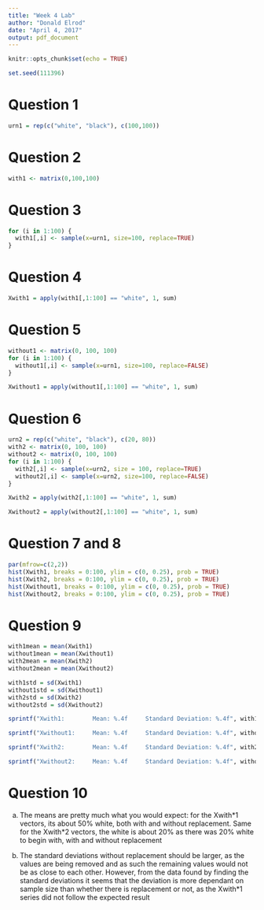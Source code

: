 ---
title: "Week 4 Lab"
author: "Donald Elrod"
date: "April 4, 2017"
output: pdf_document
---

```{r setup, include=FALSE}
knitr::opts_chunk$set(echo = TRUE)
```

```{r}
set.seed(111396)
```

# Question 1
```{r Q1}
urn1 = rep(c("white", "black"), c(100,100))
```

# Question 2
```{r Q2}
with1 <- matrix(0,100,100)
```

# Question 3
```{r Q3}
for (i in 1:100) {
  with1[,i] <- sample(x=urn1, size=100, replace=TRUE)
}
```

# Question 4
```{r Q4}
Xwith1 = apply(with1[,1:100] == "white", 1, sum)
```


# Question 5
```{r Q5}
without1 <- matrix(0, 100, 100)
for (i in 1:100) {
  without1[,i] <- sample(x=urn1, size=100, replace=FALSE)
}

Xwithout1 = apply(without1[,1:100] == "white", 1, sum)

```


# Question 6
```{r Q6}
urn2 = rep(c("white", "black"), c(20, 80))
with2 <- matrix(0, 100, 100)
without2 <- matrix(0, 100, 100)
for (i in 1:100) {
  with2[,i] <- sample(x=urn2, size = 100, replace=TRUE)
  without2[,i] <- sample(x=urn2, size=100, replace=FALSE)
}

Xwith2 = apply(with2[,1:100] == "white", 1, sum)

Xwithout2 = apply(without2[,1:100] == "white", 1, sum)


```


# Question 7 and 8
```{r Q7}
par(mfrow=c(2,2))
hist(Xwith1, breaks = 0:100, ylim = c(0, 0.25), prob = TRUE)
hist(Xwith2, breaks = 0:100, ylim = c(0, 0.25), prob = TRUE)
hist(Xwithout1, breaks = 0:100, ylim = c(0, 0.25), prob = TRUE)
hist(Xwithout2, breaks = 0:100, ylim = c(0, 0.25), prob = TRUE)

```


# Question 9
```{r}
with1mean = mean(Xwith1)
without1mean = mean(Xwithout1)
with2mean = mean(Xwith2)
without2mean = mean(Xwithout2)

with1std = sd(Xwith1)
without1std = sd(Xwithout1)
with2std = sd(Xwith2)
without2std = sd(Xwithout2)

sprintf("Xwith1:        Mean: %.4f     Standard Deviation: %.4f", with1mean, with1std)

sprintf("Xwithout1:     Mean: %.4f     Standard Deviation: %.4f", without1mean, without1std)

sprintf("Xwith2:        Mean: %.4f     Standard Deviation: %.4f", with2mean, with2std)

sprintf("Xwithout2:     Mean: %.4f     Standard Deviation: %.4f", without2mean, without2std)
```

  
  

# Question 10

a. The means are pretty much what you would expect: for the Xwith\*1 vectors, its about 50% white, both with and without replacement. Same for the Xwith\*2 vectors, the white is about 20% as there was 20% white to begin with, with and without replacement

b. The standard deviations without replacement should be larger, as the values are being removed and as such the remaining values would not be as close to each other. However, from the data found by finding the standard deviations it seems that the deviation is more dependant on sample size than whether there is replacement or not, as the Xwith\*1 series did not follow the expected result

















